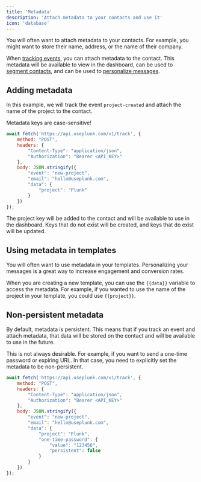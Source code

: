 ```yaml
---
title: 'Metadata'
description: 'Attach metadata to your contacts and use it'
icon: 'database'
---
```


You will often want to attach metadata to your contacts. For example, you might want to store their name, address, or the name of their company.

When [tracking events](/api-reference/actions/track), you can attach metadata to the contact. This metadata will be available to view in the dashboard, can be used to [segment contacts](/working-with-contacts/segmentation), and can be used to [personalize messages](/api-reference/actions/personalize).

## Adding metadata
In this example, we will track the event `project-created` and attach the name of the project to the contact.

<Warning>Metadata keys are case-sensitive!</Warning>

```javascript
await fetch('https://api.useplunk.com/v1/track', {
    method: "POST",
    headers: {
        "Content-Type": "application/json",
        "Authorization": "Bearer <API_KEY>"
    },
    body: JSON.stringify({
        "event": "new-project",
        "email": "hello@useplunk.com",
        "data": {
            "project": "Plunk"
        }
    })
});
```

The project key will be added to the contact and will be available to use in the dashboard. Keys that do not exist will be created, and keys that do exist will be updated.

## Using metadata in templates
You will often want to use metadata in your templates. Personalizing your messages is a great way to increase engagement and conversion rates.

When you are creating a new template, you can use the `{{data}}` variable to access the metadata. For example, if you wanted to use the name of the project in your template, you could use `{{project}}`.

## Non-persistent metadata
By default, metadata is persistent. This means that if you track an event and attach metadata, that data will be stored on the contact and will be available to use in the future.

This is not always desirable. For example, if you want to send a one-time password or expiring URL. In that case, you need to explicitly set the metadata to be non-persistent.

```javascript
await fetch('https://api.useplunk.com/v1/track', {
    method: "POST",
    headers: {
        "Content-Type": "application/json",
        "Authorization": "Bearer <API_KEY>"
    },
    body: JSON.stringify({
        "event": "new-project",
        "email": "hello@useplunk.com",
        "data": {
            "project": "Plunk",
            "one-time-password": {
                "value": "123456",
                "persistent": false
            }
        }
    })
});
```